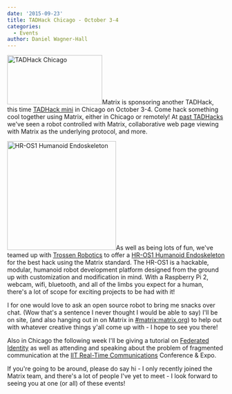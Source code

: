 ```yaml
---
date: '2015-09-23'
title: TADHack Chicago - October 3-4
categories:
  - Events
author: Daniel Wagner-Hall
---
```


<a href="https://matrix.org/blog/wp-content/uploads/2015/09/TADHack-Mini-2015-IITRTC-Chicago-v2.png"><img class="alignright wp-image-1284" src="https://matrix.org/blog/wp-content/uploads/2015/09/TADHack-Mini-2015-IITRTC-Chicago-v2.png" alt="TADHack Chicago" width="220" height="114" /></a>Matrix is sponsoring another TADHack, this time <a href="http://tadhack.com/2015/tadhack-mini-chicago/">TADHack mini</a> in Chicago on October 3-4. Come hack something cool together using Matrix, either in Chicago or remotely! At <a href="http://matrix.org/blog/2015/04/13/tadhack-mini-london-completed/">past TADHacks</a> we've seen a robot controlled with Matrix, collaborative web page viewing with Matrix as the underlying protocol, and more.



<a href="https://matrix.org/blog/wp-content/uploads/2015/09/Img0041.jpg"><img class="alignleft wp-image-1285" src="https://matrix.org/blog/wp-content/uploads/2015/09/Img0041-300x300.jpg" alt="HR-OS1 Humanoid Endoskeleton" width="252" height="252" /></a>As well as being lots of fun, we've teamed up with <a href="http://www.trossenrobotics.com/">Trossen Robotics</a> to offer a <a href="http://www.trossenrobotics.com/HR-OS1">HR-OS1 Humanoid Endoskeleton</a> for the best hack using the Matrix standard. The HR-OS1 is a hackable, modular, humanoid robot development platform designed from the ground up with customization and modification in mind. With a Raspberry Pi 2, webcam, wifi, bluetooth, and all of the limbs you expect for a human, there's a lot of scope for exciting projects to be had with it!

I for one would love to ask an open source robot to bring me snacks over chat. (Wow that's a sentence I never thought I would be able to say)
I'll be on site, (and also hanging out in on Matrix in <a href="https://matrix.org/beta/#/room/#matrix:matrix.org">#matrix:matrix.org</a>) to help out with whatever creative things y'all come up with - I hope to see you there!

Also in Chicago the following week I'll be giving a tutorial on <a href="http://www.rtc-conference.com/tutorials/">Federated Identity</a> as well as attending and speaking about the problem of fragmented communication at the <a href="http://www.rtc-conference.com/">IIT Real-Time Communications</a> Conference &amp; Expo.

If you're going to be around, please do say hi - I only recently joined the Matrix team, and there's a lot of people I've yet to meet - I look forward to seeing you at one (or all) of these events!